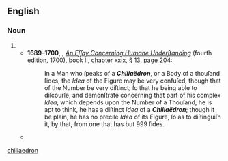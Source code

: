 ==English==
{{rfv}}
===Noun===
{{en-noun|!}}

# {{rare spelling of|chiliahedron|lang=en}}
#* '''1689–1700''', {{w|John Locke}}, ''[[w:An Essay Concerning Human Understanding|An Eſſay Concerning Humane Underſtanding]]'' (fourth edition, 1700), book II, chapter xxix, § 13, [https://archive.org/stream/essayconcernin00lockuoft#page/204/mode/2up page 204]:
#*: In a Man who ſpeaks of a '''''Chiliaëdron''''', or a Body of a thouſand ſides, the ''Idea'' of the Figure may be very confuſed, though that of the Number be very diſtinct; ſo that he being able to diſcourſe, and demonſtrate concerning that part of his complex ''Idea'', which depends upon the Number of a Thouſand, he is apt to think, he has a diſtinct ''Idea'' of a '''''Chiliaëdron'''''; though it be plain, he has no preciſe ''Idea'' of its Figure, ſo as to diſtinguiſh it, by that, from one that has but 999 ſides.
#* {{seemorecites|lang=en}}

[[Category:English terms spelled with Ë|chiliaedron]]